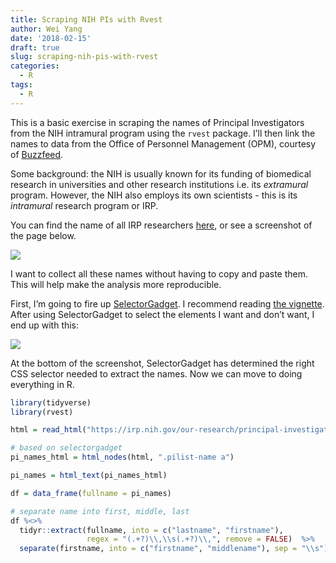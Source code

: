 ```yaml
---
title: Scraping NIH PIs with Rvest
author: Wei Yang
date: '2018-02-15'
draft: true
slug: scraping-nih-pis-with-rvest
categories:
  - R
tags:
  - R
---
```


This is a basic exercise in scraping the names of Principal Investigators from the NIH intramural program using the `rvest` package. I'll then link the names to data from the Office of Personnel Management (OPM), courtesy of [Buzzfeed](https://www.buzzfeed.com/jsvine/sharing-hundreds-of-millions-of-federal-payroll-records?utm_term=.gwyZO2Aak#.xt8KRex5A). 

Some background: the NIH is usually known for its funding of biomedical research in universities and other research institutions i.e. its *extramural* program. However, the NIH also employs its own scientists - this is its *intramural* research program or IRP. 

You can find the name of all IRP researchers [here](https://irp.nih.gov/our-research/principal-investigators/name), or see a screenshot of the page below. 

![](/img/posts/2018-02-15-scraping-nih-pis-with-rvest/pi_names.png)

I want to collect all these names without having to copy and paste them. This will help make the analysis more reproducible.

First, I'm going to fire up [SelectorGadget](https://cran.r-project.org/web/packages/rvest/vignettes/selectorgadget.html). I recommend reading [the vignette](https://cran.r-project.org/web/packages/rvest/vignettes/selectorgadget.html). After using SelectorGadget to select the elements I want and don't want, I end up with this: 

![](/img/posts/2018-02-15-scraping-nih-pis-with-rvest/selectorgadget.png)

At the bottom of the screenshot, SelectorGadget has determined the right CSS selector needed to extract the names. Now we can move to doing everything in R. 

```r
library(tidyverse)
library(rvest)

html = read_html("https://irp.nih.gov/our-research/principal-investigators/name")

# based on selectorgadget
pi_names_html = html_nodes(html, ".pilist-name a")

pi_names = html_text(pi_names_html) 

df = data_frame(fullname = pi_names)

# separate name into first, middle, last
df %<>%
  tidyr::extract(fullname, into = c("lastname", "firstname"), 
                 regex = "(.+?)\\,\\s(.+?)\\,", remove = FALSE)  %>% 
  separate(firstname, into = c("firstname", "middlename"), sep = "\\s") 
```

